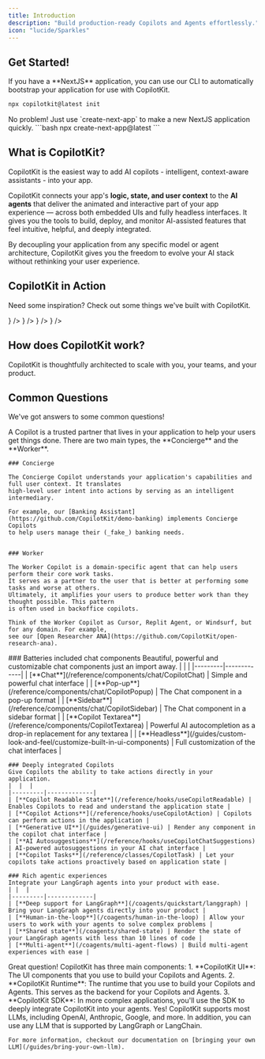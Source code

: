 ```yaml
---
title: Introduction
description: "Build production-ready Copilots and Agents effortlessly."
icon: "lucide/Sparkles"
---
```



<div className="w-1/2 float-right ml-4 mb-4 border px-4 pb-4 pt-0 rounded-md bg-gradient-to-r from-indigo-200/50 to-purple-200/80 dark:from-indigo-900/40 dark:to-purple-900/50">
<h2 className="mt-0">Get Started!</h2>
If you have a **NextJS** application, you can use our CLI to automatically bootstrap your application for use with CopilotKit.

```bash
npx copilotkit@latest init
```

<Accordions>
  <Accordion title="Starting from scratch?">
    No problem! Just use `create-next-app` to make a new NextJS application quickly.
    ```bash
    npx create-next-app@latest
    ```
  </Accordion>
</Accordions>

</div>

<h2 className="mt-0">What is CopilotKit?</h2>
CopilotKit is the easiest way to add AI copilots - intelligent, context-aware assistants - into your app.

CopilotKit connects your app's **logic, state, and user context** to the **AI agents** that deliver the animated and interactive part of your app experience — across both embedded UIs and fully headless interfaces. It gives you the tools to build, deploy, and monitor AI-assisted features that feel intuitive, helpful, and deeply integrated.

By decoupling your application from any specific model or agent architecture, CopilotKit gives you the freedom to evolve your AI stack without rethinking your user experience.




## CopilotKit in Action
Need some inspiration? Check out some things we've built with CopilotKit.

<Cards className="gap-6">
  <Card
    className="md:col-span-2 p-6 py-10 rounded-xl text-base" 
    title="Feature Viewer"
    description="Learn about all of the best features CopilotKit has to offer with an interactive experience."
    href="https://feature-viewer-langgraph.vercel.app/"
  />
  <Card 
    className="p-6 rounded-xl text-base"
    title="Spreadsheet Copilot"
    description="A powerful spreadsheet assistant that helps users analyze data, create formulas, and generate insights."
    href="https://spreadsheet-demo-tau.vercel.app/"
    icon={<FileSpreadsheet className="text-indigo-500 dark:text-indigo-300" />}
  />
  <Card 
    className="p-6 rounded-xl text-base"
    title="SaaS Copilot"
    description="An AI-powered banking interface that helps users understand and interact with their finances."
    href="https://brex-demo-temp.vercel.app/"
    icon={<Banknote className="text-indigo-500 dark:text-indigo-300" />}
  />
  <Card 
    className="p-6 rounded-xl text-base"
    title="Agent-Native Travel Planner"
    description="Interactive travel planning assistant that helps users generate and build travel itineraries."
    href="https://examples-coagents-ai-travel-app.vercel.app/"
    icon={<Plane className="text-indigo-500 dark:text-indigo-300" />}
  />
  <Card 
    className="p-6 rounded-xl text-base"
    title="Agent-Native Research Canvas"
    description="An intelligent research assistant that helps users synthesize information across multiple sources."
    href="https://examples-coagents-research-canvas-ui.vercel.app/"
    icon={<BookOpen className="text-indigo-500 dark:text-indigo-300" />}
  />
</Cards>

## How does CopilotKit work?
CopilotKit is thoughtfully architected to scale with you, your teams, and your product.
<ImageZoom src="/images/architecture-diagram.png" className="rounded-2xl" width={1000} height={1000}/>

## Common Questions
We've got answers to some common questions!

<Accordions>
  <Accordion title="What is a Copilot?">
    A Copilot is a trusted partner that lives in your application to help your users get things done.
    There are two main types, the **Concierge** and the **Worker**.

    ### Concierge

    The Concierge Copilot understands your application's capabilities and full user context. It translates 
    high-level user intent into actions by serving as an intelligent intermediary.

    For example, our [Banking Assistant](https://github.com/CopilotKit/demo-banking) implements Concierge Copilots 
    to help users manage their (_fake_) banking needs.
    

    ### Worker

    The Worker Copilot is a domain-specific agent that can help users perform their core work tasks.
    It serves as a partner to the user that is better at performing some tasks and worse at others. 
    Ultimately, it amplifies your users to produce better work than they thought possible. This pattern
    is often used in backoffice copilots.

    Think of the Worker Copilot as Cursor, Replit Agent, or Windsurf, but for any domain. For example, 
    see our [Open Researcher ANA](https://github.com/CopilotKit/open-research-ana).
  </Accordion>
  <Accordion title="What are the main features of CopilotKit?">
    ### Batteries included chat components
    Beautiful, powerful and customizable chat components just an import away.
    | | |
    |---------|-------------|
    | [**Chat**](/reference/components/chat/CopilotChat) | Simple and powerful chat interface |
    | [**Pop-up**](/reference/components/chat/CopilotPopup) | The Chat component in a pop-up format |
    | [**Sidebar**](/reference/components/chat/CopilotSidebar) | The Chat component in a sidebar format |
    | [**Copilot Textarea**](/reference/components/CopilotTextarea) | Powerful AI autocompletion as a drop-in replacement for any textarea |
    | [**Headless**](/guides/custom-look-and-feel/customize-built-in-ui-components) | Full customization of the chat interfaces |

    ### Deeply integrated Copilots
    Give Copilots the ability to take actions directly in your application.
    |  |  |
    |---------|-------------|
    | [**Copilot Readable State**](/reference/hooks/useCopilotReadable) | Enables Copilots to read and understand the application state |
    | [**Copilot Actions**](/reference/hooks/useCopilotAction) | Copilots can perform actions in the application |
    | [**Generative UI**](/guides/generative-ui) | Render any component in the copilot chat interface |
    | [**AI Autosuggestions**](/reference/hooks/useCopilotChatSuggestions) | AI-powered autosuggestions in your AI chat interface |
    | [**Copilot Tasks**](/reference/classes/CopilotTask) | Let your copilots take actions proactively based on application state |

    ### Rich agentic experiences
    Integrate your LangGraph agents into your product with ease.
    | |  |
    |---------|-------------|
    | [**Deep support for LangGraph**](/coagents/quickstart/langgraph) | Bring your LangGraph agents directly into your product |
    | [**Human-in-the-loop**](/coagents/human-in-the-loop) | Allow your users to work with your agents to solve complex problems |
    | [**Shared state**](/coagents/shared-state) | Render the state of your LangGraph agents with less than 10 lines of code |
    | [**Multi-agent**](/coagents/multi-agent-flows) | Build multi-agent experiences with ease |
  </Accordion>
  <Accordion title="How does it all work?">
    Great question! CopilotKit has three main components:
    1. **CopilotKit UI**: The UI components that you use to build your Copilots and Agents.
    2. **CopilotKit Runtime**: The runtime that you use to build your Copilots and Agents. This serves as the backend for your Copilots and Agents.
    3. **CopilotKit SDK**: In more complex applications, you'll use the SDK to deeply integrate CopilotKit into your agents.
  </Accordion>

  <Accordion title="Can I use any LLM with CopilotKit?">
    Yes! CopilotKit supports most LLMs, including OpenAI, Anthropic, Google, and more. In addition, you can use any LLM that is supported by LangGraph or
    LangChain.

    For more information, checkout our documentation on [bringing your own LLM](/guides/bring-your-own-llm).
  </Accordion>
</Accordions> 

